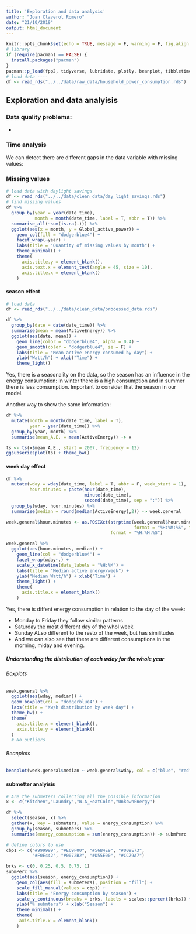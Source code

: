 ```yaml
---
title: 'Exploration and data analysis'
author: "Joan Claverol Romero"
date: "21/10/2019"
output: html_document
---
```


```r
knitr::opts_chunk$set(echo = TRUE, message = F, warning = F, fig.align = "center")
# library 
if (require(pacman) == FALSE) {
  install.packages("pacman")
}
pacman::p_load(fpp2, tidyverse, lubridate, plotly, beanplot, tibbletime)
# load data ----
df <- read_rds("../../data/raw_data/household_power_consumption.rds")
```

## Exploration and data analyisis

### Data quality problems:

* 

### Time analysis

We can detect there are different gaps in the data variable with missing values:



### Missing values

```r
# load data with daylight savings
df <- read_rds("../../data/clean_data/day_light_savings.rds")
# find missing values
df %>% 
  group_by(year = year(date_time), 
           month = month(date_time, label = T, abbr = T)) %>% 
  summarise_all(~sum(is.na(.))) %>% 
  ggplot(aes(x = month, y = Global_active_power)) +
    geom_col(fill = "dodgerblue4") +
    facet_wrap(~year) +
    labs(title = "Quantity of missing values by month") +
    theme_minimal() +
    theme(
      axis.title.y = element_blank(),
      axis.text.x = element_text(angle = 45, size = 10), 
      axis.title.x = element_blank()
    )
```

#### season effect

```r
# load data
df <- read_rds("../../data/clean_data/processed_data.rds")

df %>% 
  group_by(date = date(date_time)) %>% 
  summarise(mean = mean(ActiveEnergy)) %>%
  ggplot(aes(date, mean)) + 
    geom_line(color = "dodgerblue4", alpha = 0.4) + 
    geom_smooth(color = "dodgerblue4", se = F) + 
    labs(title = "Mean active energy consumed by day") + 
    ylab("Watt/h") + xlab("Time") + 
    theme_light()
```

Yes, there is a seasonality on the data, so the season has an influence in the energy consumption: In winter there is a high consumption and in summer there is less consumption. Important to consider that the season in our model. 

Another way to show the same information:

```r
df %>% 
  mutate(month = month(date_time, label = T), 
         year = year(date_time)) %>% 
  group_by(year, month) %>% 
  summarise(mean_A.E. = mean(ActiveEnergy)) -> x

ts <- ts(x$mean_A.E., start = 2007, frequency = 12)
ggsubseriesplot(ts) + theme_bw()
```

#### week day effect

```r
df %>% 
  mutate(wday = wday(date_time, label = T, abbr = F, week_start = 1), 
         hour.minutes = paste(hour(date_time), 
                              minute(date_time), 
                              second(date_time), sep = ":")) %>% 
  group_by(wday, hour.minutes) %>% 
  summarise(median = round(median(ActiveEnergy),2)) -> week.general

week.general$hour.minutes <- as.POSIXct(strptime(week.general$hour.minutes, 
                                                 format = "%H:%M:%S", tz = "GMT"), 
                                        format = "%H:%M:%S")

week.general %>% 
  ggplot(aes(hour.minutes, median)) + 
    geom_line(col = "dodgerblue4") + 
    facet_wrap(wday~.) + 
    scale_x_datetime(date_labels = "%H:%M") +
    labs(title = "Median active energy/week") + 
    ylab("Median Watt/h") + xlab("Time") + 
    theme_light() + 
    theme(
      axis.title.x = element_blank()
    )
```

Yes, there is diffent energy consumption in relation to the day of the week:

* Monday to Friday they follow similar patterns
* Saturday the most different day of the whol week
* Sunday ALso different to the resto of the week, but has similitudes
* And we can also see that there are different consumptions in the morning, miday and evening.

##### Understanding the distribution of each wday for the whole year {.tabset}

###### Boxplots

```r
week.general %>% 
  ggplot(aes(wday, median)) + 
  geom_boxplot(col = "dodgerblue4") +
  labs(title = "Kw/h distribution by week day") +
  theme_bw() +
  theme(
    axis.title.x = element_blank(),
    axis.title.y = element_blank()
  )
  # No outliers
```

###### Beanplots

```r
beanplot(week.general$median ~ week.general$wday, col = c("blue", "red", "yellow"))
```

#### submetter analyisis

```r
# Are the submeters collecting all the possible information
x <- c("Kitchen","Laundry","W.A_HeatCold","UnkownEnergy")

df %>% 
  select(season, x) %>% 
  gather(x, key = submeters, value = energy_consumption) %>% 
  group_by(season, submeters) %>% 
  summarise(energy_consumption = sum(energy_consumption)) -> submPerc

# define colors to use 
cbp1 <- c("#999999", "#E69F00", "#56B4E9", "#009E73",
          "#F0E442", "#0072B2", "#D55E00", "#CC79A7")

brks <- c(0, 0.25, 0.5, 0.75, 1)
submPerc %>%
  ggplot(aes(season, energy_consumption)) + 
    geom_col(aes(fill = submeters), position = "fill") +
    scale_fill_manual(values = cbp1) +
    labs(title = "Energy consumption by season") +
    scale_y_continuous(breaks = brks, labels = scales::percent(brks)) +
    ylab("% submters") + xlab("Season") + 
    theme_minimal() +
    theme(
     axis.title.x = element_blank() 
    )
```

